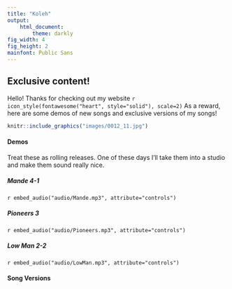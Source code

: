 ```yaml
---
title: "Koleh"
output: 
    html_document:
        theme: darkly
fig_width: 4 
fig_height: 2 
mainfont: Public Sans
---
```


## Exclusive content!

Hello! Thanks for checking out my website `r icon_style(fontawesome("heart", style="solid"), scale=2)` As a reward, here are some demos of new songs and exclusive versions of my songs!


```r
knitr::include_graphics("images/0012_11.jpg")
```

#### Demos

Treat these as rolling releases. One of these days I'll take them into a studio and make them sound really nice.

##### Mande *4-1*

`r embed_audio("audio/Mande.mp3", attribute="controls")`

##### Pioneers *3*

`r embed_audio("audio/Pioneers.mp3", attribute="controls")`

##### Low Man *2-2*

`r embed_audio("audio/LowMan.mp3", attribute="controls")`

#### Song Versions
